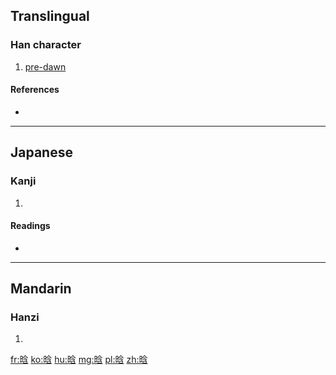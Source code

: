 ==Translingual==

===Han character===
{{Han char|rn=72|rad=日|as=07|sn=11|four=|canj=日人戈口 (AOIR)|ids=⿰[[日]][[含]]}}

# [[pre-]][[dawn]]

====References====
* {{Han ref|kx=0495.270|dkj=13933|dj=0861.150|hdz=21514.030|uh=6657|ud=26199}}

----

==Japanese==

===Kanji===
{{ja-kanji|grade=|rs=日07}}

# {{defn|lang=ja|sort=日07}}

====Readings====
* {{ja-readings|on=[[かん]] (kan), [[ごん]] (gon)|kun=}}

----

==Mandarin==

===Hanzi===
{{cmn-hanzi|pin=[[hán]] ([[han2]])|wg=han<sup>2</sup>}}

# {{defn|lang=cmn|sort=日07}}

[[fr:晗]]
[[ko:晗]]
[[hu:晗]]
[[mg:晗]]
[[pl:晗]]
[[zh:晗]]
